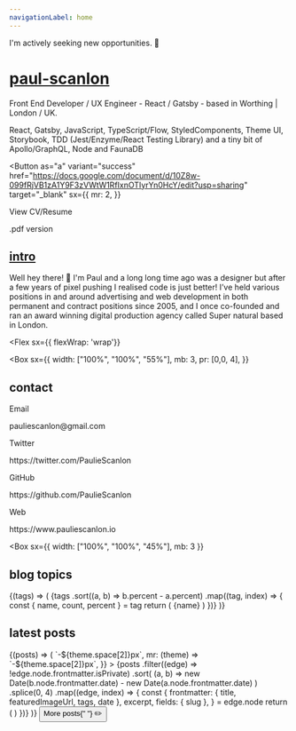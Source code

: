 ```yaml
---
navigationLabel: home
---
```



<Alert variant="success">I'm actively seeking new opportunities. 👀</Alert>
<Divider />

# [paul-scanlon](#paul-scanlon)

Front End Developer / UX Engineer - React / Gatsby - based in Worthing | London / UK.

React, Gatsby, JavaScript, TypeScript/Flow, StyledComponents, Theme UI, Storybook, TDD (Jest/Enzyme/React Testing Library) and a tiny bit of Apollo/GraphQL, Node and FaunaDB

<Button
  as="a"
  variant="success"
  href="https://docs.google.com/document/d/10Z8w-099fRjVB1zA1Y9F3zVWtW1RfIxnOTIyrYn0HcY/edit?usp=sharing"
  target="_blank"
  sx={{
    mr: 2,
  }}
>
  View CV/Resume
</Button>

<Link
  href="https://drive.google.com/file/d/1l0x20rtVINhRdfSNcOcdFEhSRNfgCC1x/view?usp=sharing"
  target="_blank"
  title="View CV"
>
  .pdf version
</Link>
<Divider />
<Divider />

## [intro](#intro)

Well hey there! 👋 I'm Paul and a long long time ago was a designer but after a few years of pixel pushing I realised code is just better! I’ve held various positions in and around advertising and web development in both permanent and contract positions since 2005, and I once co-founded and ran an award winning digital production agency called Super natural based in London.

<Divider />

<Flex
  sx={{ flexWrap: 'wrap'}}
>
<Box
  sx={{
    width: ["100%", "100%", "55%"],
    mb: 3,
    pr: [0,0, 4],
  }}
>

## contact

<Text>Email</Text>
<Link href="mailto:pauliescanlon@gmail.com" target="_blank" variant="styles.a">
  pauliescanlon@gmail.com
</Link>
<Divider />

<Text>Twitter</Text>
<Link
  href="https://twitter.com/PaulieScanlon"
  target="_blank"
  variant="styles.a"
>
  https://twitter.com/PaulieScanlon
</Link>
<Divider />

<Text>GitHub</Text>
<Link
  href="https://github.com/PaulieScanlon"
  target="_blank"
  variant="styles.a"
>
  https://github.com/PaulieScanlon
</Link>
<Divider />

<Text>Web</Text>
<Link
  href="https://www.pauliescanlon.io"
  target="_blank"
  variant="styles.a"
>
  https://www.pauliescanlon.io
</Link>
<Divider />
<Divider />
</Box>

<Box
  sx={{
    width: ["100%", "100%", "45%"],
    mb: 3
  }}
>

## blog topics

<Divider />

<SourceTags>
  {(tags) => (
    <Box>
      {tags
        .sort((a, b) => b.percent - a.percent)
        .map((tag, index) => {
          const { name, count, percent } = tag
          return (
            <Badge
              key={index}
              variant="primary"
              sx={{
                mr: 2,
                mb: 2,
                color: mix("secondary", "primary", `${index / tags.length}`),
                borderColor: mix(
                  "secondary",
                  "primary",
                  `${index / tags.length}`
                ),
              }}
            >
              {name}
            </Badge>
          )
        })}
    </Box>
  )}
</SourceTags>

<Divider />
<Divider />

</Box>
</Flex>

## latest posts

<Divider />

<SourceList filter="posts">
  {(posts) => (
    <Flex
      sx={{
        flexWrap: "wrap",
        ml: (theme) => `-${theme.space[2]}px`,
        mr: (theme) => `-${theme.space[2]}px`,
      }}
    >
      {posts
        .filter((edge) => !edge.node.frontmatter.isPrivate)
        .sort(
          (a, b) =>
            new Date(b.node.frontmatter.date) -
            new Date(a.node.frontmatter.date)
        )
        .splice(0, 4)
        .map((edge, index) => {
          const {
            frontmatter: { title, featuredImageUrl, tags, date },
            excerpt,
            fields: { slug },
          } = edge.node
          return (
            <PostCard
              key={index}
              title={title}
              featuredImageUrl={featuredImageUrl}
              tags={tags}
              date={date}
              excerpt={excerpt}
              slug={slug}
            />
          )
        })}
    </Flex>
  )}
</SourceList>
<Divider />
<Flex
  sx={{
    justifyContent: "center",
  }}
>
  <Box>
    <Button as="a" variant="ghost" href="/posts">
      More posts{" "}
      <Box as="span" role="img" aria-label="pencil">
        ✏️
      </Box>
    </Button>
  </Box>
</Flex>
